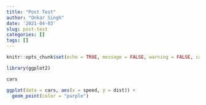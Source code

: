 ---
title: "Post Test"
author: "Onkar Singh"
date: '2021-04-03'
slug: post-test
categories: []
tags: []
---


```{r setup, include=FALSE, cache = FALSE}
knitr::opts_chunk$set(echo = TRUE, message = FALSE, warning = FALSE, cache = TRUE)

library(ggplot2)
```


```{r echo = FALSE}
cars

```

```{r echo = FALSE}
ggplot(data = cars, aes(x = speed, y = dist)) + 
  geom_point(color = "purple")
```

